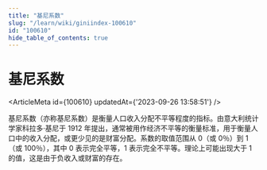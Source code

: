 ```yaml
---
title: "基尼系数"
slug: "/learn/wiki/giniindex-100610"
id: "100610"
hide_table_of_contents: true
---
```



# 基尼系数

<ArticleMeta id={100610} updatedAt={'2023-09-26 13:58:51'} />
<div className='border-solid border-b border-t-0 my-4 border-[var(--ifm-color-gray-300)]' />

基尼系数（亦称基尼系数）是衡量人口收入分配不平等程度的指标。由意大利统计学家科拉多·基尼于 1912 年提出，通常被用作经济不平等的衡量标准，用于衡量人口中的收入分配，或更少见的是财富分配。系数的取值范围从 0（或 0％）到 1（或 100％），其中 0 表示完全平等，1 表示完全不平等。理论上可能出现大于 1 的值，这是由于负收入或财富的存在。
